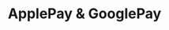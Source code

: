 ---
title: 'ApplePay & GooglePay'
operationId: 'generateHppLinkAppleGoogle'
openapi: 'POST /api/v1/server-to-server-interface/hpp/generate/link'
---